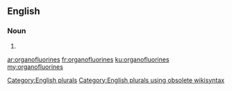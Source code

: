 ==English==

===Noun===
{{head|en}}

# {{plural of|organofluorine}}

[[Category:English plurals]][[Category:English plurals using obsolete wikisyntax]]

[[ar:organofluorines]]
[[fr:organofluorines]]
[[ku:organofluorines]]
[[my:organofluorines]]